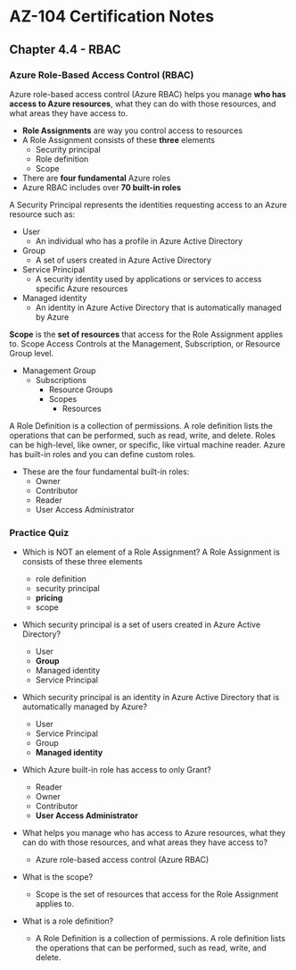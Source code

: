 # AZ-104 Certification Notes
## Chapter 4.4 - RBAC

### Azure Role-Based Access Control (RBAC)
Azure role-based access control (Azure RBAC) helps you manage **who has access to Azure resources**, what they can do with those resources, and what areas they have access to.
* **Role Assignments** are way you control access to resources
* A Role Assignment consists of these **three** elements
	* Security principal
	* Role definition
	* Scope
* There are **four fundamental** Azure roles
* Azure RBAC includes over **70 built-in roles**

A Security Principal represents the identities requesting access to an Azure resource such as:
* User
	* An individual who has a profile in Azure Active Directory
* Group
	* A set of users created in Azure Active Directory
* Service Principal
	* A security identity used by applications or services to access specific Azure resources
* Managed identity
	* An identity in Azure Active Directory that is automatically managed by Azure

**Scope** is the **set of resources** that access for the Role Assignment applies to. Scope Access Controls at the Management, Subscription, or Resource Group level.
* Management Group
	* Subscriptions
		* Resource Groups
		* Scopes
			* Resources

A Role Definition is a collection of permissions. A role definition lists the operations that can be performed, such as read, write, and delete. Roles can be high-level, like owner, or specific, like virtual machine reader. Azure has built-in roles and you can define custom roles.
* These are the four fundamental built-in roles:
	* Owner
	* Contributor
	* Reader
	* User Access Administrator

### Practice Quiz
* Which is NOT an element of a Role Assignment? A Role Assignment is consists of these three elements​
	* role definition
	* security principal
	* **pricing**
	* scope
* Which security principal is a set of users created in Azure Active Directory?
	* User
	* **Group**
	* Managed identity
	* Service Principal
* Which security principal is an identity in Azure Active Directory that is automatically managed by Azure?
	* User
	* Service Principal
	* Group
	* **Managed identity**
* Which Azure built-in role has access to only Grant?
	* Reader
	* Owner
	* Contributor
	* **User Access Administrator**

* What helps you manage who has access to Azure resources, what they can do with those resources, and what areas they have access to?
	* Azure role-based access control (Azure RBAC)
* What is the scope?
	* Scope is the set of resources that access for the Role Assignment applies to.​
* What is a role definition?
	* A Role Definition is a collection of permissions. ​A role definition lists the operations that can be performed, such as read, write, and delete.